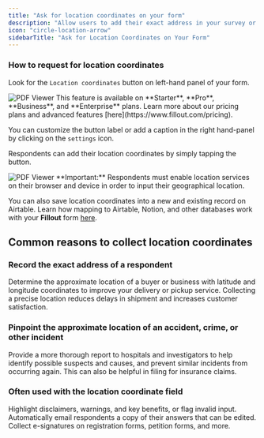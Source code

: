 ```yaml
---
title: "Ask for location coordinates on your form"
description: "Allow users to add their exact address in your survey or form."
icon: "circle-location-arrow"
sidebarTitle: "Ask for Location Coordinates on Your Form"
---
```


### How to request for location coordinates

Look for the `Location coordinates` button on left-hand panel of your form.

<Frame>
  <img src="/images/guides/image-15.png" alt="PDF Viewer" />
</Frame>

<Note>
This feature is available on **Starter**, **Pro**, **Business**, and **Enterprise** plans. Learn more about our pricing plans and advanced features [here](https://www.fillout.com/pricing).
</Note>

You can customize the button label or add a caption in the right hand-panel by clicking on the `settings` icon.

Respondents can add their location coordinates by simply tapping the button.

<Frame>
  <img src="/images/guides/image-16.png" alt="PDF Viewer" />
</Frame>

<Check>
**Important:** Respondents must enable location services on their browser and device in order to input their geographical location.
</Check>

You can also save location coordinates into a new and existing record on Airtable. Learn how mapping to Airtable, Notion, and other databases work with your **Fillout** form [here](/help/address).

## Common reasons to collect location coordinates

### Record the exact address of a respondent

Determine the approximate location of a buyer or business with latitude and longitude coordinates to improve your delivery or pickup service. Collecting a precise location reduces delays in shipment and increases customer satisfaction.

### Pinpoint the approximate location of an accident, crime, or other incident

Provide a more thorough report to hospitals and investigators to help identify possible suspects and causes, and prevent similar incidents from occurring again. This can also be helpful in filing for insurance claims.

### Often used with the location coordinate field

<CardGroup cols={3}>
    <Card title="Add a banner within your form" icon="triangle-exclamation" iconType="regular" color="#FFC738" href="/help/banners">
    Highlight disclaimers, warnings, and key benefits, or flag invalid input.
  </Card>
    <Card title="Respondent notification email" href="/help/respondent-emails"icon="bell" iconType="regular" color="#FFC738">
    Automatically email respondents a copy of their answers that can be edited.
  </Card>
    <Card title="Add e-signatures to your form" icon="file-signature" iconType="regular" color="#FFC738" href="/help/esignatures">
  Collect e-signatures on registration forms, petition forms, and more.
  </Card>
</CardGroup>

